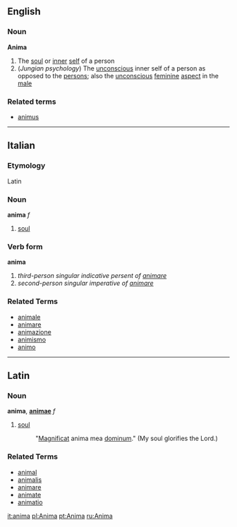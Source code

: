 ==English==
===Noun===
{{wikipedia}}
'''Anima'''
#The [[soul]] or [[inner]] [[self]] of a person
#(''Jungian psychology'') The [[unconscious]] inner self of a person as opposed to the [[persons]]; also the [[unconscious]] [[feminine]] [[aspect]] in the [[male]]
===Related terms===
*[[animus]]

----
==Italian==
===Etymology===
Latin
===Noun===
'''anima''' ''f''

# [[soul]]

===Verb form===
'''anima'''

# ''third-person singular indicative persent of [[animare]]''
# ''second-person singular imperative of [[animare]]''

===Related Terms===
*[[animale]]
*[[animare]]
*[[animazione]]
*[[animismo]]
*[[animo]]

----

==Latin==
===Noun===
'''anima''', '''[[animae]]''' ''f''

# [[soul]]
#:  "[[Magnificat]] anima mea [[dominum]]."  (My soul glorifies the Lord.)

===Related Terms===
*[[animal]]
*[[animalis]]
*[[animare]]
*[[animate]]
*[[animatio]]

[[it:anima]]
[[pl:Anima]]
[[pt:Anima]]
[[ru:Anima]]